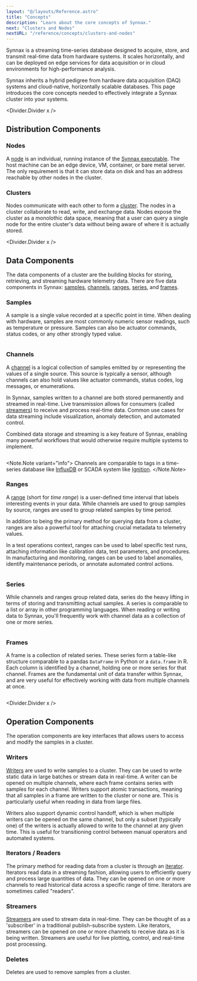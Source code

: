 ```yaml
---
layout: "@/layouts/Reference.astro"
title: "Concepts"
description: "Learn about the core concepts of Synnax."
next: "Clusters and Nodes"
nextURL: "/reference/concepts/clusters-and-nodes"
---
```



Synnax is a streaming time-series database designed to acquire, store, and transmit
real-time data from hardware systems. It scales horizontally, and can be deployed on
edge services for data acquisition or in cloud environments for high-performance
analysis.

Synnax inherits a hybrid pedigree from hardware data acquisition (DAQ) systems and
cloud-native, horizontally scalable databases. This page introduces the core concepts
needed to effectively integrate a Synnax cluster into your systems.

<Divider.Divider x />

## Distribution Components

### Nodes

A [node](/reference/concepts/clusters-and-nodes#what-is-a-node) is an individual,
running instance of the [Synnax executable](/reference/core/quick-start). The host
machine can be an edge device, VM, container, or bare metal server. The only requirement
is that it can store data on disk and has an address reachable by other nodes in the
cluster.

### Clusters

Nodes communicate with each other to form a
[cluster](/reference/concepts/clusters-and-nodes#what-is-a-cluster). The nodes in a
cluster collaborate to read, write, and exchange data. Nodes expose the cluster as a
monolothic data space, meaning that a user can query a single node for the entire
cluster's data without being aware of where it is actually stored.

<Divider.Divider x />

## Data Components

The data components of a cluster are the building blocks for storing, retrieving, and
streaming hardware telemetry data. There are five data components in Synnax:
[samples](#samples), [channels](#channels), [ranges](#ranges), [series](#series), and
[frames](#frames).

### Samples

A sample is a single value recorded at a specific point in time. When dealing with
hardware, samples are most commonly numeric sensor readings, such as temperature or
pressure. Samples can also be actuator commands, status codes, or any other strongly
typed value.

<Diagram>
  <Image
    client:only="react"
    id="concepts/overview/sample"
    extension="svg"
    themed={false}
  />
</Diagram>

### Channels

A [channel](/reference/concepts/channels) is a logical collection of samples emitted by
or representing the values of a single source. This source is typically a sensor,
although channels can also hold values like actuator commands, status codes, log
messages, or enumerations.

In Synnax, samples written to a channel are both stored permanently and streamed in
real-time. Live transmission allows for consumers (called
[streamers](/reference/concepts/streams)) to receive and process real-time data. Common
use cases for data streaming include visualization, anomaly detection, and automated
control.

Combined data storage and streaming is a key feature of Synnax, enabling many powerful
workflows that would otherwise require multiple systems to implement.

<Diagram>
  <Image
    client:only="react"
    id="concepts/overview/channel"
    extension="svg"
    themed={false}
  />
</Diagram>

<Note.Note variant="info">
  Channels are comparable to tags in a time-series database like
  [InfluxDB](https://www.influxdata.com/) or SCADA system like
  [Ignition](https://inductiveautomation.com/).
</Note.Note>

### Ranges

A [range](/reference/concepts/ranges) (short for _time range_) is a user-defined time
interval that labels interesting events in your data. While channels are used to group
samples by source, ranges are used to group related samples by time period.

In addition to being the primary method for querying data from a cluster, ranges are
also a powerful tool for attaching crucial metadata to telemetry values.

In a test operations context, ranges can be used to label specific test runs, attaching
information like calibration data, test parameters, and procedures. In manufacturing and
monitoring, ranges can be used to label anomalies, identify maintenance periods, or
annotate automated control actions.

<Diagram>
  <Image
    client:only="react"
    id="concepts/overview/range"
    extension="svg"
    themed={false}
  />
</Diagram>

### Series

While channels and ranges group related data, series do the heavy lifting in terms of
storing and transmitting actual samples. A series is comparable to a list or array in
other programming languages. When reading or writing data to Synnax, you'll frequently
work with channel data as a collection of one or more series.

<Diagram>
  <Image
    client:only="react"
    id="concepts/overview/series"
    extension="svg"
    themed={false}
  />
</Diagram>

### Frames

A frame is a collection of related series. These series form a table-like structure
comparable to a pandas `DataFrame` in Python or a `data.frame` in R. Each column is
identified by a channel, holding one or more series for that channel. Frames are the
fundamental unit of data transfer within Synnax, and are very useful for effectively
working with data from multiple channels at once.

<Diagram>
  <Image
    client:only="react"
    id="concepts/overview/frame"
    extension="svg"
    themed={false}
  />
</Diagram>

<Divider.Divider x />

## Operation Components

The operation components are key interfaces that allows users to access and modify the
samples in a cluster.

### Writers

[Writers](/reference/concepts/writes) are used to write samples to a cluster. They can
be used to write static data in large batches or stream data in real-time. A writer can
be opened on multiple channels, where each frame contains series with samples for each
channel. Writers support atomic transactions, meaning that all samples in a frame are
written to the cluster or none are. This is particularly useful when reading in data
from large files.

Writers also support dynamic control handoff, which is when multiple writers can be
opened on the same channel, but only a subset (typically one) of the writers is actually
allowed to write to the channel at any given time. This is useful for transitioning
control between manual operators and automated systems.

### Iterators / Readers

The primary method for reading data from a cluster is through an
[iterator](/reference/concepts/reads). Iterators read data in a streaming fashion,
allowing users to efficiently query and process large quantities of data. They can be
opened on one or more channels to read historical data across a specific range of time.
Iterators are sometimes called "readers".

### Streamers

[Streamers](/reference/concepts/streams) are used to stream data in real-time. They can
be thought of as a 'subscriber' in a traditional publish-subscribe system. Like
iterators, streamers can be opened on one or more channels to receive data as it is
being written. Streamers are useful for live plotting, control, and real-time post
processing.

### Deletes

Deletes are used to remove samples from a cluster.
